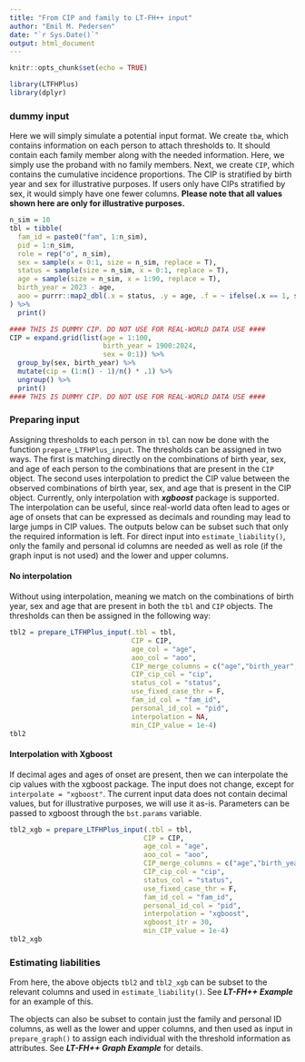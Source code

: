 ```yaml
---
title: "From CIP and family to LT-FH++ input"
author: "Emil M. Pedersen"
date: "`r Sys.Date()`"
output: html_document
---
```


```r
knitr::opts_chunk$set(echo = TRUE)
```


```r
library(LTFHPlus)
library(dplyr)
```

### dummy input

Here we will simply simulate a potential input format. We create `tbæ`, which contains information on each person to attach thresholds to. It should contain each family member along with the needed information. Here, we simply use the proband with no family members. Next, we create `CIP`, which contains the cumulative incidence proportions. The CIP is stratified by birth year and sex for illustrative purposes. If users only have CIPs stratified by sex, it would simply have one fewer columns. **Please note that all values shown here are only for illustrative purposes.** 

```r
n_sim = 10
tbl = tibble(
  fam_id = paste0("fam", 1:n_sim),
  pid = 1:n_sim,
  role = rep("o", n_sim),
  sex = sample(x = 0:1, size = n_sim, replace = T),
  status = sample(size = n_sim, x = 0:1, replace = T),
  age = sample(size = n_sim, x = 1:90, replace = T),
  birth_year = 2023 - age,
  aoo = purrr::map2_dbl(.x = status, .y = age, .f = ~ ifelse(.x == 1, sample(size = 1, x = 1:.y), NA))
) %>% 
  print()

#### THIS IS DUMMY CIP. DO NOT USE FOR REAL-WORLD DATA USE ####
CIP = expand.grid(list(age = 1:100,
                       birth_year = 1900:2024,
                       sex = 0:1)) %>%
  group_by(sex, birth_year) %>%
  mutate(cip = (1:n() - 1)/n() * .1) %>%
  ungroup() %>% 
  print()
#### THIS IS DUMMY CIP. DO NOT USE FOR REAL-WORLD DATA USE ####
```
### Preparing input
Assigning thresholds to each person in `tbl` can now be done with the function `prepare_LTFHPlus_input`. The thresholds can be assigned in two ways. The first is matching directly on the combinations of birth year, sex, and age of each person to the combinations that are present in the `CIP` object. The second uses interpolation to predict the CIP value between the observed combinations of birth year, sex, and age that is present in the CIP object. Currently, only interpolation with ***xgboost*** package is supported. The interpolation can be useful, since real-world data often lead to ages or age of onsets that can be expressed as decimals and rounding may lead to large jumps in CIP values. 
   The outputs below can be subset such that only the required information is left. For direct input into `estimate_liability()`, only the family and personal id columns are needed as well as role (if the graph input is not used) and the lower and upper columns. 

#### No interpolation
Without using interpolation, meaning we match on the combinations of birth year, sex and age that are present in both the `tbl` and `CIP` objects. The thresholds can then be assigned in the following way:

```r
tbl2 = prepare_LTFHPlus_input(.tbl = tbl,
                              CIP = CIP, 
                              age_col = "age",
                              aoo_col = "aoo",
                              CIP_merge_columns = c("age","birth_year", "sex"),
                              CIP_cip_col = "cip",
                              status_col = "status",
                              use_fixed_case_thr = F,
                              fam_id_col = "fam_id",
                              personal_id_col = "pid",
                              interpolation = NA,
                              min_CIP_value = 1e-4)
tbl2
```

#### Interpolation with Xgboost

If decimal ages and ages of onset are present, then we can interpolate the cip values with the xgboost package. The input does not change, except for `interpolate = "xgboost"`. The current input data does not contain decimal values, but for illustrative purposes, we will use it as-is. Parameters can be passed to xgboost through the `bst.params` variable. 

```r
tbl2_xgb = prepare_LTFHPlus_input(.tbl = tbl,
                                 CIP = CIP, 
                                 age_col = "age",
                                 aoo_col = "aoo",
                                 CIP_merge_columns = c("age","birth_year", "sex"),
                                 CIP_cip_col = "cip",
                                 status_col = "status",
                                 use_fixed_case_thr = F,
                                 fam_id_col = "fam_id",
                                 personal_id_col = "pid",
                                 interpolation = "xgboost", 
                                 xgboost_itr = 30,
                                 min_CIP_value = 1e-4)
tbl2_xgb
```



### Estimating liabilities

From here, the above objects `tbl2` and `tbl2_xgb` can be subset to the relevant columns and used in `estimate_liability()`. See ***LT-FH++ Example*** for an example of this.

The objects can also be subset to contain just the family and personal ID columns, as well as the lower and upper columns, and then used as input in `prepare_graph()` to assign each individual with the threshold information as attributes. See ***LT-FH++ Graph Example*** for details.